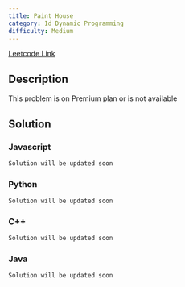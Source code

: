```yaml
---
title: Paint House
category: 1d Dynamic Programming
difficulty: Medium
---
```


<Callout>

[Leetcode Link](https://leetcode.com/problems/paint-house)

</Callout>

## Description

This problem is on Premium plan or is not available

## Solution

### Javascript

```javascript
Solution will be updated soon
```

### Python

```python
Solution will be updated soon
```

### C++

```cpp
Solution will be updated soon
```

### Java

```java
Solution will be updated soon
```
